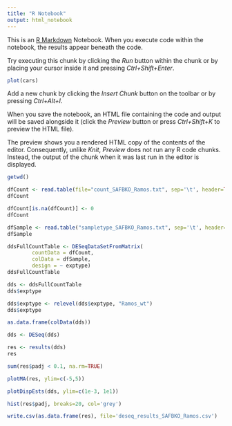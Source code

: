 ---
title: "R Notebook"
output: html_notebook
---

This is an [R Markdown](http://rmarkdown.rstudio.com) Notebook. When you execute code within the notebook, the results appear beneath the code. 

Try executing this chunk by clicking the *Run* button within the chunk or by placing your cursor inside it and pressing *Ctrl+Shift+Enter*. 

```{r}
plot(cars)
```

Add a new chunk by clicking the *Insert Chunk* button on the toolbar or by pressing *Ctrl+Alt+I*.

When you save the notebook, an HTML file containing the code and output will be saved alongside it (click the *Preview* button or press *Ctrl+Shift+K* to preview the HTML file).

The preview shows you a rendered HTML copy of the contents of the editor. Consequently, unlike *Knit*, *Preview* does not run any R code chunks. Instead, the output of the chunk when it was last run in the editor is displayed.
```{r}
getwd()
```
```{r}
dfCount <- read.table(file="count_SAFBKO_Ramos.txt", sep='\t', header=TRUE, row.names=1)
dfCount
```
```{r}
dfCount[is.na(dfCount)] <- 0
dfCount
```


```{r}
dfSample <- read.table("sampletype_SAFBKO_Ramos.txt", sep='\t', header=TRUE, row.names=1)
dfSample
```
```{r}
ddsFullCountTable <- DESeqDataSetFromMatrix(
        countData = dfCount,
        colData = dfSample,
        design = ~ exptype)
ddsFullCountTable
```
```{r}
dds <- ddsFullCountTable
dds$exptype
```

```{r}
dds$exptype <- relevel(dds$exptype, "Ramos_wt")
dds$exptype
```

```{r}
as.data.frame(colData(dds))
```
```{r}
dds <- DESeq(dds)
```
```{r}
res <- results(dds)
res
```
```{r}
sum(res$padj < 0.1, na.rm=TRUE)
```
```{r}
plotMA(res, ylim=c(-5,5))
```
```{r}
plotDispEsts(dds, ylim=c(1e-3, 1e1))
```
```{r}
hist(res$padj, breaks=20, col='grey')
```
```{r}
write.csv(as.data.frame(res), file='deseq_results_SAFBKO_Ramos.csv')
```

